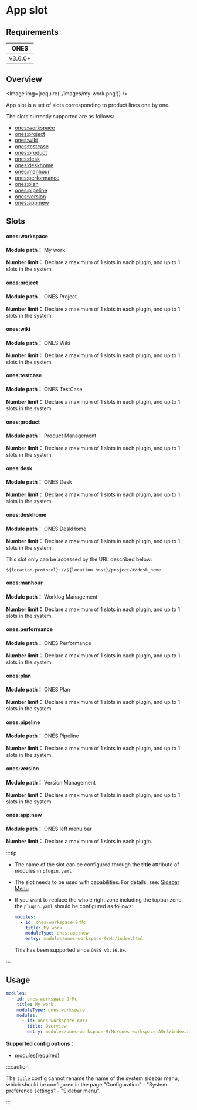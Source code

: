 
# App slot

## Requirements

|  ONES   |
| :-----: |
| v3.6.0+ |

## Overview

<Image img={require('./images/my-work.png')} />

App slot is a set of slots corresponding to product lines one by one.

The slots currently supported are as follows:

- [ones:workspace](#onesworkspace)
- [ones:project](#onesproject)
- [ones:wiki](#oneswiki)
- [ones:testcase](#onestestcase)
- [ones:product](#onesproduct)
- [ones:desk](#onesdesk)
- [ones:deskhome](#onesdeskhome)
- [ones:manhour](#onesmanhour)
- [ones:performance](#onesperformance)
- [ones:plan](#onesplan)
- [ones:pipeline](#onespipeline)
- [ones:version](#onesversion)
- [ones:app:new](#onesappnew)

## Slots

#### ones:workspace

**Module path：** My work

**Number limit：** Declare a maximum of 1 slots in each plugin, and up to 1 slots in the system.

#### ones:project

**Module path：** ONES Project

**Number limit：** Declare a maximum of 1 slots in each plugin, and up to 1 slots in the system.

#### ones:wiki

**Module path：** ONES Wiki

**Number limit：** Declare a maximum of 1 slots in each plugin, and up to 1 slots in the system.

#### ones:testcase

**Module path：** ONES TestCase

**Number limit：** Declare a maximum of 1 slots in each plugin, and up to 1 slots in the system.

#### ones:product

**Module path：** Product Management

**Number limit：** Declare a maximum of 1 slots in each plugin, and up to 1 slots in the system.

#### ones:desk

**Module path：** ONES Desk

**Number limit：** Declare a maximum of 1 slots in each plugin, and up to 1 slots in the system.

#### ones:deskhome

**Module path：** ONES DeskHome

**Number limit：** Declare a maximum of 1 slots in each plugin, and up to 1 slots in the system.

This slot only can be accessed by the URL described below:

```
${location.protocol}://${location.host}/project/#/desk_home
```

#### ones:manhour

**Module path：** Worklog Management

**Number limit：** Declare a maximum of 1 slots in each plugin, and up to 1 slots in the system.

#### ones:performance

**Module path：** ONES Performance

**Number limit：** Declare a maximum of 1 slots in each plugin, and up to 1 slots in the system.

#### ones:plan

**Module path：** ONES Plan

**Number limit：** Declare a maximum of 1 slots in each plugin, and up to 1 slots in the system.

#### ones:pipeline

**Module path：** ONES Pipeline

**Number limit：** Declare a maximum of 1 slots in each plugin, and up to 1 slots in the system.

#### ones:version

**Module path：** Version Management

**Number limit：** Declare a maximum of 1 slots in each plugin, and up to 1 slots in the system.

#### ones:app:new

**Module path：** ONES left menu bar

**Number limit：** Declare a maximum of 1 slots in each plugin.

:::tip

- The name of the slot can be configured through the **title** attribute of modules in `plugin.yaml`
- The slot needs to be used with capabilities. For details, see: [Sidebar Menu](../../basic/app-menu.mdx)
- If you want to replace the whole right zone including the topbar zone, the `plugin.yaml` should be configured as follows:

  ```yaml
  modules:
    - id: ones-workspace-9rMc
      title: My work
      moduleType: ones:app:new
      entry: modules/ones-workspace-9rMc/index.html
  ```

  This has been supported since `ONES v3.16.8+`.

:::

## Usage

```yaml
modules:
  - id: ones-workspace-9rMc
    title: My work
    moduleType: ones:workspace
    modules:
      - id: ones-workspace-A0r3
        title: Overview
        entry: modules/ones-workspace-9rMc/ones-workspace-A0r3/index.html
```

**Supported config options：**

- [modules(required)](../../../reference/config/plugin.yaml#subModule)

:::caution

The `title` config cannot rename the name of the system sidebar menu, which should be configured in the page "Configuration" - "System preference settings" - "Sidebar menu".

:::
